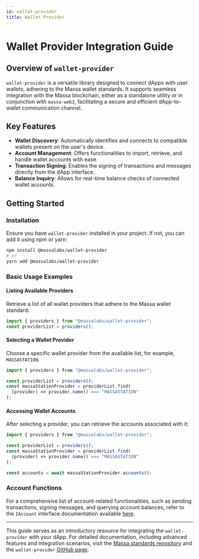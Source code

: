 ```yaml
---
id: wallet-provider
title: Wallet Provider
---
```


# Wallet Provider Integration Guide

## Overview of `wallet-provider`

`wallet-provider` is a versatile library designed to connect dApps with user wallets, adhering to the Massa wallet standards. It supports seamless integration with the Massa blockchain, either as a standalone utility or in conjunction with `massa-web3`, facilitating a secure and efficient dApp-to-wallet communication channel.

## Key Features

- **Wallet Discovery**: Automatically identifies and connects to compatible wallets present on the user's device.
- **Account Management**: Offers functionalities to import, retrieve, and handle wallet accounts with ease.
- **Transaction Signing**: Enables the signing of transactions and messages directly from the dApp interface.
- **Balance Inquiry**: Allows for real-time balance checks of connected wallet accounts.

## Getting Started

### Installation

Ensure you have `wallet-provider` installed in your project. If not, you can add it using npm or yarn:

```bash
npm install @massalabs/wallet-provider
# or
yarn add @massalabs/wallet-provider
```

### Basic Usage Examples

#### Listing Available Providers

Retrieve a list of all wallet providers that adhere to the Massa wallet standard:

```typescript
import { providers } from "@massalabs/wallet-provider";
const providerList = providers();
```

#### Selecting a Wallet Provider

Choose a specific wallet provider from the available list, for example, `MASSASTATION`:

```typescript
import { providers } from "@massalabs/wallet-provider";

const providerList = providers();
const massaStationProvider = providerList.find(
  (provider) => provider.name() === "MASSASTATION"
);
```

#### Accessing Wallet Accounts

After selecting a provider, you can retrieve the accounts associated with it:

```typescript
import { providers } from "@massalabs/wallet-provider";

const providerList = providers();
const massaStationProvider = providerList.find(
  (provider) => provider.name() === "MASSASTATION"
);

const accounts = await massaStationProvider.accounts();
```

### Account Functions

For a comprehensive list of account-related functionalities, such as sending transactions, signing messages, and querying account balances, refer to the `IAccount` interface documentation available [here](https://github.com/massalabs/wallet-provider/blob/main/src/account/IAccount.ts).

---

This guide serves as an introductory resource for integrating the `wallet-provider` with your dApp. For detailed documentation, including advanced features and integration scenarios, visit the [Massa standards repository](https://github.com/massalabs/massa-standards/blob/main/wallet/dapps-communication.md) and the `wallet-provider` [GitHub page](https://github.com/massalabs/wallet-provider).
